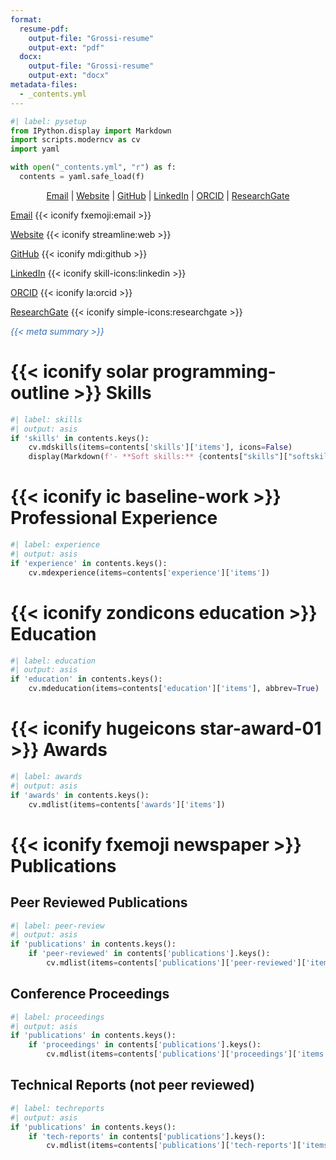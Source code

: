 ```yaml
---
format:
  resume-pdf:
    output-file: "Grossi-resume"
    output-ext: "pdf"
  docx:
    output-file: "Grossi-resume"
    output-ext: "docx"
metadata-files:
  - _contents.yml
---
```


```python
#| label: pysetup
from IPython.display import Markdown
import scripts.moderncv as cv
import yaml

with open("_contents.yml", "r") as f:
  contents = yaml.safe_load(f)
```

<!-- Header rendering for docx -->

::: {.content-visible when-format="docx"}

<div style="text-align: center">

[Email](mailto:{{< meta contact.email >}}) |  [Website]({{< meta contact.website >}}) | [GitHub](https://github.com/{{< meta contact.github >}}) | [LinkedIn](https://www.linkedin.com/in/{{< meta contact.linkedin >}}) | [ORCID](https://orcid.org/{{< meta contact.orcid >}}) | [ResearchGate](https://www.researchgate.net/profile/{{< meta contact.researchgate >}})

</div>

:::

<!-- Rendering for website -->

::: {.content-visible when-format="html"}
::: {.column-margin .right-align}

[Email](mailto:{{< meta contact.email >}}) {{< iconify fxemoji:email >}}

[Website]({{< meta contact.website >}}) {{< iconify streamline:web >}}

[GitHub](https://github.com/{{< meta contact.github >}}) {{< iconify mdi:github >}}

[LinkedIn](https://www.linkedin.com/in/{{< meta contact.linkedin >}}) {{< iconify skill-icons:linkedin >}}

[ORCID](https://orcid.org/{{< meta contact.orcid >}}) {{< iconify la:orcid >}}

[ResearchGate](https://www.researchgate.net/profile/{{< meta contact.researchgate >}}) {{< iconify simple-icons:researchgate >}}

:::
:::

::: {.center}

<span style="color:#3873b3;"> *{{< meta summary >}}* </span>

:::

<!-- Skills-->
# {{< iconify solar programming-outline >}} Skills

```python
#| label: skills
#| output: asis
if 'skills' in contents.keys():
    cv.mdskills(items=contents['skills']['items'], icons=False)
    display(Markdown(f'- **Soft skills:** {contents["skills"]["softskills"]}'))
```

<!-- Experience -->
# {{< iconify ic baseline-work >}} Professional Experience

```python
#| label: experience
#| output: asis
if 'experience' in contents.keys():
    cv.mdexperience(items=contents['experience']['items'])
```

<!-- Education -->
# {{< iconify zondicons education >}} Education
 
```python
#| label: education
#| output: asis
if 'education' in contents.keys():
    cv.mdeducation(items=contents['education']['items'], abbrev=True)
```

<!-- Awards -->
# {{< iconify hugeicons star-award-01 >}} Awards

```python
#| label: awards
#| output: asis
if 'awards' in contents.keys():
    cv.mdlist(items=contents['awards']['items'])
```

<!-- Publications -->
# {{< iconify fxemoji newspaper >}} Publications

## Peer Reviewed Publications

```python
#| label: peer-review
#| output: asis
if 'publications' in contents.keys():
    if 'peer-reviewed' in contents['publications'].keys():
        cv.mdlist(items=contents['publications']['peer-reviewed']['items'])
```

## Conference Proceedings

```python
#| label: proceedings
#| output: asis
if 'publications' in contents.keys():
    if 'proceedings' in contents['publications'].keys():
        cv.mdlist(items=contents['publications']['proceedings']['items'])
```

## Technical Reports (not peer reviewed)

```python
#| label: techreports
#| output: asis
if 'publications' in contents.keys():
    if 'tech-reports' in contents['publications'].keys():
        cv.mdlist(items=contents['publications']['tech-reports']['items'])
```
